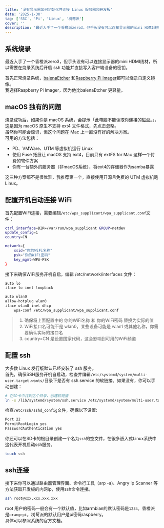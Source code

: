 ```yaml
---
title: '没有显示器如何初始化并连接 Linux 服务器和开发板'
date: '2025-1-30'
tag: ['SBC', 'Pi', 'Linux', '树莓派']
cover: ''
description: '最近入手了一个香橙派zero3，但手头没有可以连接显示器的mini HDMI线材，所以需要在烧录系统后开启 ssh 功能'
---
```


## 系统烧录
最近入手了一个香橙派zero3，但手头没有可以连接显示器的mini HDMI线材，所以需要在烧录系统后开启 ssh 功能并直接写入客户端设备的密钥。  

首先正常烧录系统，[balenaEtcher](https://etcher.balena.io/) 和[Raspberry Pi Imager](https://www.raspberrypi.com/software/)都可以烧录自定义镜像。  
我选择Raspberry Pi Imager，因为他比balenaEtcher 更轻量。  

## macOS 独有的问题
烧录成功后，如果你是 macOS 系统，会提示「此电脑不能读取你连接的磁盘。」，这是因为 macOS 原生不支持 ext4 文件格式，先点击忽略。  
虽然你可能会惊讶，但这个问题在 Mac 上一直没有好的解决方案。  
可用的方法包括：
- PD、VMWare、UTM 等虚拟机运行 Linux
- 使用 Fuse 拓展让 macOS 支持 ext4，目前只有 extFS for Mac 这样一个付费的软件方案
- 你有一台额外的服务器（非macOS系统），将ext4的存储器作为samba暴露

这三种方案都不是很优雅，我推荐第一个，直接使用开源且免费的 UTM 虚拟机跑 Linux。

## 配置开机自动连接 WiFi
首先配置WiFi连接，需要编辑`/etc/wpa_supplicant/wpa_supplicant.conf`文件：  
```bash
ctrl_interface=DIR=/var/run/wpa_supplicant GROUP=netdev
update_config=1
country=CN

network={
    ssid="你的WiFi名称"
    psk="你的WiFi密码"
    key_mgmt=WPA-PSK
}
```
接下来确保WiFi服务开机自启，编辑 /etc/network/interfaces 文件：  
```bash
auto lo
iface lo inet loopback

auto wlan0
allow-hotplug wlan0
iface wlan0 inet dhcp
    wpa-conf /etc/wpa_supplicant/wpa_supplicant.conf
```

> 1. 确保将上面配置中的 你的WiFi名称 和 你的WiFi密码 替换为实际的值  
> 2. WiFi接口名可能不是 wlan0，某些设备可能是 wlan1 或其他名称，你需要确认实际的接口名  
> 3. country=CN 是设置国家代码，这会影响到可用的WiFi频道  

## 配置 ssh
大多数 Linux 发行版默认已经安装了 ssh 服务。  
首先，确保SSH服务开机自启动，检查并编辑`/etc/systemd/system/multi-user.target.wants/`目录下是否有 ssh.service 的软链接。如果没有，你可以手动创建：  
```bash
# 在SD卡中找到这个目录，创建软链接
ln -s /lib/systemd/system/ssh.service /etc/systemd/system/multi-user.target.wants/ssh.service
```
检查`/etc/ssh/sshd_config`文件，确保以下设置:
```bash
Port 22
PermitRootLogin yes
PasswordAuthentication yes
```
你还可以在SD卡的根目录创建一个名为`ssh`的空文件，在很多嵌入式Linux系统中这代表开机启动ssh服务。  
```bash
touch ssh
```

## ssh连接
接下来你可以通过路由器管理界面、命令行工具（arp -a)、Angry Ip Scanner 等方法获取开发板的内网ip，使用ssh命令连接。  
```bash
ssh root@xxx.xxx.xxx.xxx
```
root 用户的密码一般会有一个默认值，比如armbian的默认密码是`1234`，香橙派是`orangepi`，树莓派的默认用户是pi密码raspberry。  
具体可以参照系统的官方文档。
